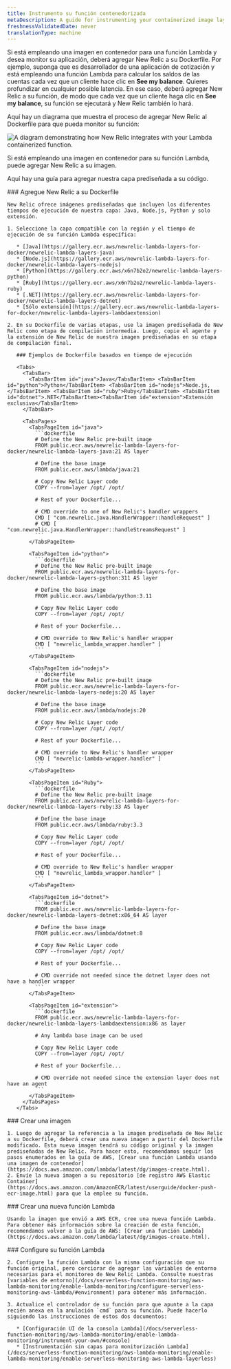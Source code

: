 ```yaml
---
title: Instrumento su función contenedorizada
metaDescription: A guide for instrumenting your containerized image layer with New Relic.
freshnessValidatedDate: never
translationType: machine
---
```


Si está empleando una imagen en contenedor para una función Lambda y desea monitor su aplicación, deberá agregar New Relic a su Dockerfile. Por ejemplo, suponga que es desarrollador de una aplicación de cotización y está empleando una función Lambda para calcular los saldos de las cuentas cada vez que un cliente hace clic en **See my balance**. Quieres profundizar en cualquier posible latencia. En ese caso, deberá agregar New Relic a su función, de modo que cada vez que un cliente haga clic en **See my balance**, su función se ejecutará y New Relic también lo hará.

Aquí hay un diagrama que muestra el proceso de agregar New Relic al Dockerfile para que pueda monitor su función:

<img
  title="containerized images "
  alt="A diagram demonstrating how New Relic integrates with your Lambda containerized function."
  src="/images/serverless_diagram_containerized-images-with-lambda.webp"
/>

<figcaption>
  Si está empleando una imagen en contenedor para su función Lambda, puede agregar New Relic a su imagen.
</figcaption>

Aquí hay una guía para agregar nuestra capa prediseñada a su código.

<Steps>
  <Step>
    ### Agregue New Relic a su Dockerfile

    New Relic ofrece imágenes prediseñadas que incluyen los diferentes tiempos de ejecución de nuestra capa: Java, Node.js, Python y solo extensión.

    1. Seleccione la capa compatible con la región y el tiempo de ejecución de su función Lambda específica:

       * [Java](https://gallery.ecr.aws/newrelic-lambda-layers-for-docker/newrelic-lambda-layers-java)
       * [Node.js](https://gallery.ecr.aws/newrelic-lambda-layers-for-docker/newrelic-lambda-layers-nodejs)
       * [Python](https://gallery.ecr.aws/x6n7b2o2/newrelic-lambda-layers-python)
       * [Ruby](https://gallery.ecr.aws/x6n7b2o2/newrelic-lambda-layers-ruby)
       * [.NET](https://gallery.ecr.aws/newrelic-lambda-layers-for-docker/newrelic-lambda-layers-dotnet)
       * [Sólo extensión](https://gallery.ecr.aws/newrelic-lambda-layers-for-docker/newrelic-lambda-layers-lambdaextension)

    2. En su Dockerfile de varias etapas, use la imagen prediseñada de New Relic como etapa de compilación intermedia. Luego, copie el agente y la extensión de New Relic de nuestra imagen prediseñadas en su etapa de compilación final.

       ### Ejemplos de Dockerfile basados en tiempo de ejecución

       <Tabs>
         <TabsBar>
           <TabsBarItem id="java">Java</TabsBarItem> <TabsBarItem id="python">Python</TabsBarItem> <TabsBarItem id="nodejs">Node.js,</TabsBarItem> <TabsBarItem id="ruby">Ruby</TabsBarItem> <TabsBarItem id="dotnet">.NET</TabsBarItem><TabsBarItem id="extension">Extensión exclusiva</TabsBarItem>
         </TabsBar>

         <TabsPages>
           <TabsPageItem id="java">
             ```dockerfile
             # Define the New Relic pre-built image
             FROM public.ecr.aws/newrelic-lambda-layers-for-docker/newrelic-lambda-layers-java:21 AS layer

             # Define the base image
             FROM public.ecr.aws/lambda/java:21

             # Copy New Relic Layer code
             COPY --from=layer /opt/ /opt/

             # Rest of your Dockerfile...

             # CMD override to one of New Relic's handler wrappers
             CMD [ "com.newrelic.java.HandlerWrapper::handleRequest" ]
             # CMD [ "com.newrelic.java.HandlerWrapper::handleStreamsRequest" ]
             ```
           </TabsPageItem>

           <TabsPageItem id="python">
             ```dockerfile
             # Define the New Relic pre-built image
             FROM public.ecr.aws/newrelic-lambda-layers-for-docker/newrelic-lambda-layers-python:311 AS layer

             # Define the base image
             FROM public.ecr.aws/lambda/python:3.11

             # Copy New Relic Layer code
             COPY --from=layer /opt/ /opt/

             # Rest of your Dockerfile...

             # CMD override to New Relic's handler wrapper
             CMD [ "newrelic_lambda_wrapper.handler" ]
             ```
           </TabsPageItem>

           <TabsPageItem id="nodejs">
             ```dockerfile
             # Define the New Relic pre-built image
             FROM public.ecr.aws/newrelic-lambda-layers-for-docker/newrelic-lambda-layers-nodejs:20 AS layer

             # Define the base image
             FROM public.ecr.aws/lambda/nodejs:20

             # Copy New Relic Layer code
             COPY --from=layer /opt/ /opt/

             # Rest of your Dockerfile...

             # CMD override to New Relic's handler wrapper
             CMD [ "newrelic-lambda-wrapper.handler" ]
             ```
           </TabsPageItem>

           <TabsPageItem id="Ruby">
             ```dockerfile
             # Define the New Relic pre-built image
             FROM public.ecr.aws/newrelic-lambda-layers-for-docker/newrelic-lambda-layers-ruby:33 AS layer

             # Define the base image
             FROM public.ecr.aws/lambda/ruby:3.3

             # Copy New Relic Layer code
             COPY --from=layer /opt/ /opt/

             # Rest of your Dockerfile...

             # CMD override to New Relic's handler wrapper
             CMD [ "newrelic_lambda_wrapper.handler" ]
             ```
           </TabsPageItem>

           <TabsPageItem id="dotnet">
             ```dockerfile
             FROM public.ecr.aws/newrelic-lambda-layers-for-docker/newrelic-lambda-layers-dotnet:x86_64 AS layer

             # Define the base image
             FROM public.ecr.aws/lambda/dotnet:8

             # Copy New Relic Layer code
             COPY --from=layer /opt/ /opt/

             # Rest of your Dockerfile...

             # CMD override not needed since the dotnet layer does not have a handler wrapper
             ```
           </TabsPageItem>

           <TabsPageItem id="extension">
             ```dockerfile
             FROM public.ecr.aws/newrelic-lambda-layers-for-docker/newrelic-lambda-layers-lambdaextension:x86 as layer

             # Any lambda base image can be used

             # Copy New Relic Layer code
             COPY --from=layer /opt/ /opt/

             # Rest of your Dockerfile...

             # CMD override not needed since the extension layer does not have an agent
             ```
           </TabsPageItem>
         </TabsPages>
       </Tabs>
  </Step>

  <Step>
    ### Crear una imagen

    1. Luego de agregar la referencia a la imagen prediseñada de New Relic a su Dockerfile, deberá crear una nueva imagen a partir del Dockerfile modificado. Esta nueva imagen tendrá su código original y la imagen prediseñadas de New Relic. Para hacer esto, recomendamos seguir los pasos enumerados en la guía de AWS, [Crear una función Lambda usando una imagen de contenedor](https://docs.aws.amazon.com/lambda/latest/dg/images-create.html).
    2. Envíe la nueva imagen a su repositorio [de registro AWS Elastic Container](https://docs.aws.amazon.com/AmazonECR/latest/userguide/docker-push-ecr-image.html) para que la emplee su función.
  </Step>

  <Step>
    ### Crear una nueva función Lambda

    Usando la imagen que envió a AWS ECR, cree una nueva función Lambda. Para obtener más información sobre la creación de esta función, recomendamos volver a la guía de AWS: [Crear una función Lambda](https://docs.aws.amazon.com/lambda/latest/dg/images-create.html).
  </Step>

  <Step>
    ### Configure su función Lambda

    2. Configure la función Lambda con la misma configuración que su función original, pero cerciorar de agregar las variables de entorno necesarias para el monitoreo de New Relic Lambda. Consulte nuestras [variables de entorno](/docs/serverless-function-monitoring/aws-lambda-monitoring/enable-lambda-monitoring/configure-serverless-monitoring-aws-lambda/#environment) para obtener más información.

    3. Actualice el controlador de su función para que apunte a la capa recién anexa en la anulación `cmd` para su función. Puede hacerlo siguiendo las instrucciones de estos dos documentos:

       * [Configuración UI de la consola Lambda](/docs/serverless-function-monitoring/aws-lambda-monitoring/enable-lambda-monitoring/instrument-your-own/#console)
       * [Instrumentación sin capas para monitorización Lambda](/docs/serverless-function-monitoring/aws-lambda-monitoring/enable-lambda-monitoring/enable-serverless-monitoring-aws-lambda-layerless)
  </Step>
</Steps>
